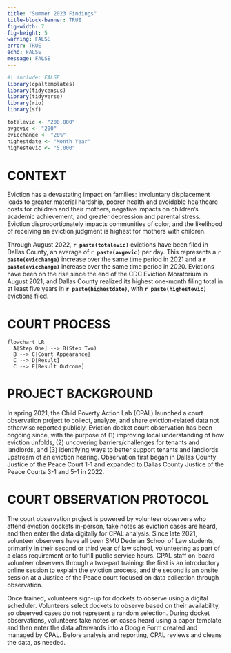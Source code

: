 ```yaml
---
title: "Summer 2023 Findings"
title-block-banner: TRUE
fig-width: 7
fig-height: 5
warning: FALSE
error: TRUE
echo: FALSE
message: FALSE
---
```


```r
#| include: FALSE
library(cpaltemplates)
library(tidycensus)
library(tidyverse)
library(rio)
library(sf)

totalevic <- "200,000"
avgevic <- "200"
evicchange <- "20%"
highestdate <- "Month Year"
highestevic <- "5,000"

```

# CONTEXT

Eviction has a devastating impact on families: involuntary displacement leads to greater material
hardship, poorer health and avoidable healthcare costs for children and their mothers, negative
impacts on children’s academic achievement, and greater depression and parental stress. Eviction
disproportionately impacts communities of color, and the likelihood of receiving an eviction judgment is
highest for mothers with children.

Through August 2022, **`r paste(totalevic)`** evictions have been filed in Dallas County, an average of **`r paste(avgevic)`** per day.
This represents a **`r paste(evicchange)`** increase over the same time period in 2021 and a **`r paste(evicchange)`** increase over the same
time period in 2020. Evictions have been on the rise since the end of the CDC Eviction Moratorium in
August 2021, and Dallas County realized its highest one-month filing total in at least five years in **`r paste(highestdate)`**, with **`r paste(highestevic)`** evictions filed.

# COURT PROCESS

```mermaid
flowchart LR
  A[Step One] --> B(Step Two)
  B --> C{Court Appearance}
  C --> D[Result]
  C --> E[Result Outcome]
```

# PROJECT BACKGROUND

In spring 2021, the Child Poverty Action Lab (CPAL) launched a court observation project to collect,
analyze, and share eviction-related data not otherwise reported publicly. Eviction docket court observation
has been ongoing since, with the purpose of (1) improving local understanding of how eviction unfolds,
(2) uncovering barriers/challenges for tenants and landlords, and (3) identifying ways to better support
tenants and landlords upstream of an eviction hearing. Observation first began in Dallas County Justice
of the Peace Court 1-1 and expanded to Dallas County Justice of the Peace Courts 3-1 and 5-1 in 2022.

# COURT OBSERVATION PROTOCOL

The court observation project is powered by volunteer observers who attend eviction dockets in-person,
take notes as eviction cases are heard, and then enter the data digitally for CPAL analysis. Since late
2021, volunteer observers have all been SMU Dedman School of Law students, primarily in their second
or third year of law school, volunteering as part of a class requirement or to fulfill public service hours.
CPAL staff on-board volunteer observers through a two-part training: the first is an introductory online
session to explain the eviction process, and the second is an onsite session at a Justice of the Peace
court focused on data collection through observation.

Once trained, volunteers sign-up for dockets to observe using a digital scheduler. Volunteers select
dockets to observe based on their availability, so observed cases do not represent a random selection.
During docket observations, volunteers take notes on cases heard using a paper template and then enter
the data afterwards into a Google Form created and managed by CPAL. Before analysis and reporting,
CPAL reviews and cleans the data, as needed.
